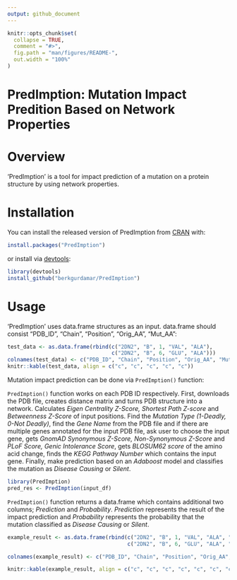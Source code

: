 ```yaml
---
output: github_document
---
```


<!-- README.md is generated from README.Rmd. Please edit that file -->

```r
knitr::opts_chunk$set(
  collapse = TRUE,
  comment = "#>",
  fig.path = "man/figures/README-",
  out.width = "100%"
)
```

# PredImption: Mutation Impact Predition Based on Network Properties

<!-- badges: start -->
<!-- badges: end -->

# Overview

'PredImption' is a tool for impact prediction of a mutation on a protein structure by using network properties. 

# Installation

You can install the released version of PredImption from [CRAN](https://CRAN.R-project.org) with:

``` r
install.packages("PredImption")
```

or install via [devtools](https://www.r-project.org/nosvn/pandoc/devtools.html):

``` r
library(devtools)
install_github("berkgurdamar/PredImption")
```

# Usage

'PredImption' uses data.frame structures as an input. data.frame should consist "PDB_ID", "Chain", "Position", "Orig_AA", "Mut_AA":

```r
test_data <- as.data.frame(rbind(c("2DN2", "B", 1, "VAL", "ALA"),
                                 c("2DN2", "B", 6, "GLU", "ALA")))
colnames(test_data) <- c("PDB_ID", "Chain", "Position", "Orig_AA", "Mut_AA")
knitr::kable(test_data, align = c("c", "c", "c", "c", "c"))
```

Mutation impact prediction can be done via `PredImption()` function:

`PredImption()` function works on each PDB ID respectively. First, downloads the PDB file, creates distance matrix and turns PDB structure into a network. Calculates _Eigen Centrality Z-Score, Shortest Path Z-score_ and _Betweenness Z-Score_ of input positions. Find the _Mutation Type (1-Deadly, 0-Not Deadly)_, find the _Gene Name_ from the PDB file and if there are multiple genes annotated for the input PDB file, ask user to choose the input gene, gets _GnomAD Synonymous Z-Score, Non-Synonymous Z-Score_ and _PLoF Score, Genic Intolerance Score_, gets _BLOSUM62 score_ of the amino acid change, finds the _KEGG Pathway Number_ which contains the input gene. Finally, make prediction based on an _Adaboost_ model and classifies the mutation as _Disease Causing_ or _Silent_.


```r
library(PredImption)
pred_res <- PredImption(input_df)
```

`PredImption()` function returns a data.frame which contains additional two columns; _Prediction_ and _Probability_. _Prediction_ represents the result of the impact prediction and _Probability_ represents the probability that the mutation classified as _Disease Causing_ or _Silent_.

```r
example_result <- as.data.frame(rbind(c("2DN2", "B", 1, "VAL", "ALA", "silent", "0.7676430"),
                                      c("2DN2", "B", 6, "GLU", "ALA", "silent", "0.7225815")))

colnames(example_result) <- c("PDB_ID", "Chain", "Position", "Orig_AA", "Mut_AA", "Prediction", "Probability")

knitr::kable(example_result, align = c("c", "c", "c", "c", "c", "c", "c"))
```

